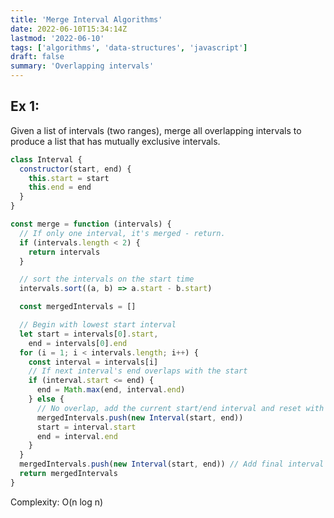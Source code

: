 ```yaml
---
title: 'Merge Interval Algorithms'
date: 2022-06-10T15:34:14Z
lastmod: '2022-06-10'
tags: ['algorithms', 'data-structures', 'javascript']
draft: false
summary: 'Overlapping intervals'
---
```


## Ex 1:

Given a list of intervals (two ranges), merge all overlapping intervals to produce a list that has mutually exclusive intervals.

```javascript
class Interval {
  constructor(start, end) {
    this.start = start
    this.end = end
  }
}

const merge = function (intervals) {
  // If only one interval, it's merged - return.
  if (intervals.length < 2) {
    return intervals
  }

  // sort the intervals on the start time
  intervals.sort((a, b) => a.start - b.start)

  const mergedIntervals = []

  // Begin with lowest start interval
  let start = intervals[0].start,
    end = intervals[0].end
  for (i = 1; i < intervals.length; i++) {
    const interval = intervals[i]
    // If next interval's end overlaps with the start
    if (interval.start <= end) {
      end = Math.max(end, interval.end)
    } else {
      // No overlap, add the current start/end interval and reset with current values
      mergedIntervals.push(new Interval(start, end))
      start = interval.start
      end = interval.end
    }
  }
  mergedIntervals.push(new Interval(start, end)) // Add final interval
  return mergedIntervals
}
```

Complexity: O(n log n)
